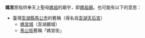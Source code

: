 '''媽宮'''原指供奉天上聖母[[媽祖|媽祖]]的廟宇，即[[媽祖廟|媽祖廟]]。也可能有以下的意思：
*臺灣[[澎湖縣|澎湖縣]][[馬公市|馬公市]]的舊稱（得名自[[澎湖天后宮|澎湖天后宮]]）
**[[媽宮城|媽宮城]]（澎湖廳城）
**[[馬公街|馬公街]]舊稱「媽宮街」

{{消歧義|cat=二字消歧義}}
